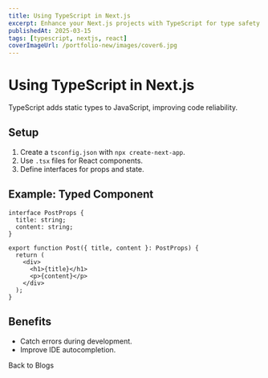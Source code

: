 ```yaml
---
title: Using TypeScript in Next.js
excerpt: Enhance your Next.js projects with TypeScript for type safety.
publishedAt: 2025-03-15
tags: [typescript, nextjs, react]
coverImageUrl: /portfolio-new/images/cover6.jpg
---
```


# Using TypeScript in Next.js

TypeScript adds static types to JavaScript, improving code reliability.

## Setup

1. Create a `tsconfig.json` with `npx create-next-app`.
2. Use `.tsx` files for React components.
3. Define interfaces for props and state.

## Example: Typed Component

```tsx
interface PostProps {
  title: string;
  content: string;
}

export function Post({ title, content }: PostProps) {
  return (
    <div>
      <h1>{title}</h1>
      <p>{content}</p>
    </div>
  );
}
```

## Benefits

- Catch errors during development.
- Improve IDE autocompletion.

<Link href="/blogs">Back to Blogs</Link>